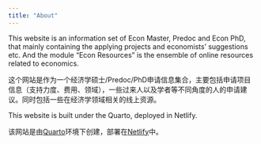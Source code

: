 ```yaml
---
title: "About"
---
```


This website is an information set of Econ Master, Predoc and Econ PhD, that mainly containing the applying projects and economists' suggestions etc. And the module "Econ Resources" is the ensemble of online resources related to economics.

这个网站是作为一个经济学硕士/Predoc/PhD申请信息集合，主要包括申请项目信息（支持力度、费用、领域），一些过来人以及学者等不同角度的人的申请建议。同时包括一些在经济学领域相关的线上资源。

This website is built under the Quarto, deployed in Netlify.

该网站是由[Quarto](https://quarto.org/)环境下创建，部署在[Netlify](https://app.netlify.com/)中。



